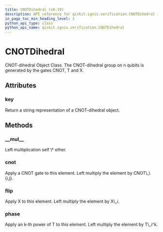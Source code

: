 ```yaml
---
title: CNOTDihedral (v0.19)
description: API reference for qiskit.ignis.verification.CNOTDihedral in qiskit v0.19
in_page_toc_min_heading_level: 1
python_api_type: class
python_api_name: qiskit.ignis.verification.CNOTDihedral
---
```


# CNOTDihedral

<Class id="qiskit.ignis.verification.CNOTDihedral" isDedicatedPage={true} github="https://github.com/qiskit-community/qiskit-ignis/tree/stable/0.3/qiskit/ignis/verification/randomized_benchmarking/dihedral.py" signature="CNOTDihedral(n_qubits)" modifiers="class">
  CNOT-dihedral Object Class. The CNOT-dihedral group on n qubits is generated by the gates CNOT, T and X.

  ## Attributes

  <span id="cnotdihedral-key" />

  ### key

  <Attribute id="qiskit.ignis.verification.CNOTDihedral.key">
    Return a string representation of a CNOT-dihedral object.
  </Attribute>

  ## Methods

  <span id="cnotdihedral-mul" />

  ### \_\_mul\_\_

  <Function id="qiskit.ignis.verification.CNOTDihedral.__mul__" signature="CNOTDihedral.__mul__(other)">
    Left multiplication self \* other.
  </Function>

  <span id="cnotdihedral-cnot" />

  ### cnot

  <Function id="qiskit.ignis.verification.CNOTDihedral.cnot" signature="CNOTDihedral.cnot(i, j)">
    Apply a CNOT gate to this element. Left multiply the element by CNOT\_\{i,j}.
  </Function>

  <span id="cnotdihedral-flip" />

  ### flip

  <Function id="qiskit.ignis.verification.CNOTDihedral.flip" signature="CNOTDihedral.flip(i)">
    Apply X to this element. Left multiply the element by X\_i.
  </Function>

  <span id="cnotdihedral-phase" />

  ### phase

  <Function id="qiskit.ignis.verification.CNOTDihedral.phase" signature="CNOTDihedral.phase(k, i)">
    Apply an k-th power of T to this element. Left multiply the element by T\_i^k.
  </Function>
</Class>

